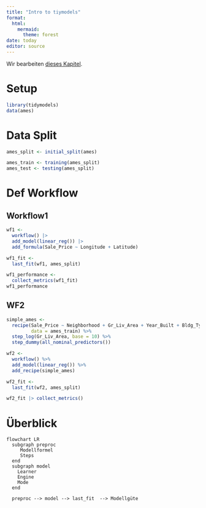 ```yaml
---
title: "Intro to tiymodels"
format:
  html:
    mermaid:
      theme: forest
date: today
editor: source
---
```



Wir bearbeiten [dieses Kapitel](https://ds1-prognosemodellierung.netlify.app/060-tidymodels.html#workflows-mit-rezepten).



# Setup

```r
library(tidymodels)
data(ames)
```

# Data Split

```r
ames_split <- initial_split(ames)

ames_train <- training(ames_split)
ames_test <- testing(ames_split)
```



# Def Workflow

## Workflow1

```r
wf1 <-
  workflow() |> 
  add_model(linear_reg()) |> 
  add_formula(Sale_Price ~ Longitude + Latitude)
```


```r
wf1_fit <-
  last_fit(wf1, ames_split)
```


```r
wf1_performance <-
  collect_metrics(wf1_fit)
wf1_performance
```








## WF2


```r
simple_ames <- 
  recipe(Sale_Price ~ Neighborhood + Gr_Liv_Area + Year_Built + Bldg_Type,
         data = ames_train) %>%
  step_log(Gr_Liv_Area, base = 10) %>% 
  step_dummy(all_nominal_predictors())
```



```r
wf2 <-
  workflow() %>% 
  add_model(linear_reg()) %>% 
  add_recipe(simple_ames)
```



```r
wf2_fit <-
  last_fit(wf2, ames_split)
```


```r
wf2_fit |> collect_metrics()
```





# Überblick

```mermaid
flowchart LR
  subgraph preproc
     Modellformel
     Steps
  end  
  subgraph model
    Learner
    Engine
    Mode
  end
  
  preproc --> model --> last_fit  --> Modellgüte
```



